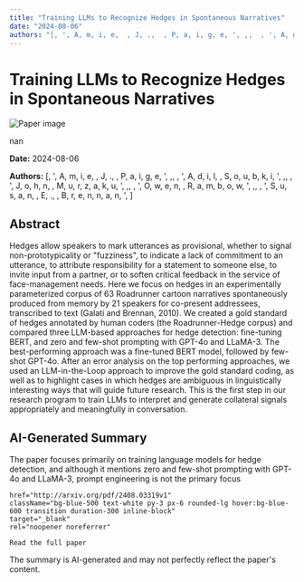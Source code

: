 ```yaml
---
title: "Training LLMs to Recognize Hedges in Spontaneous Narratives"
date: "2024-08-06"
authors: "[, ', A, m, i, e,  , J, .,  , P, a, i, g, e, ', ,,  , ', A, d, i, l,  , S, o, u, b, k, i, ', ,,  , ', J, o, h, n,  , M, u, r, z, a, k, u, ', ,,  , ', O, w, e, n,  , R, a, m, b, o, w, ', ,,  , ', S, u, s, a, n,  , E, .,  , B, r, e, n, n, a, n, ', ]"
---
```



<div className="bg-gray-800 text-white min-h-screen p-8">
  <h1 className="text-4xl font-bold mb-6">Training LLMs to Recognize Hedges in Spontaneous Narratives</h1>

  <div className="mb-8">
    <Image
      src="/images/papers/Training LLMs to Recognize Hedges in Spontaneous Narratives.png"
      alt="Paper image"
      width={800}
      height={600}
      layout="responsive"
      className="rounded-lg"
    />
    <p className="text-sm text-gray-400 mt-2">nan</p>
  </div>

  <p className="text-gray-300 mb-2"><strong>Date:</strong> 2024-08-06</p>
  <p className="text-gray-300 italic mb-6"><strong>Authors:</strong> [, ', A, m, i, e,  , J, .,  , P, a, i, g, e, ', ,,  , ', A, d, i, l,  , S, o, u, b, k, i, ', ,,  , ', J, o, h, n,  , M, u, r, z, a, k, u, ', ,,  , ', O, w, e, n,  , R, a, m, b, o, w, ', ,,  , ', S, u, s, a, n,  , E, .,  , B, r, e, n, n, a, n, ', ]</p>

  <div className="bg-gray-700 p-6 rounded-lg mb-8">
    <h2 className="text-2xl font-semibold mb-4">Abstract</h2>
    <p>Hedges allow speakers to mark utterances as provisional, whether to signal
non-prototypicality or "fuzziness", to indicate a lack of commitment to an
utterance, to attribute responsibility for a statement to someone else, to
invite input from a partner, or to soften critical feedback in the service of
face-management needs. Here we focus on hedges in an experimentally
parameterized corpus of 63 Roadrunner cartoon narratives spontaneously produced
from memory by 21 speakers for co-present addressees, transcribed to text
(Galati and Brennan, 2010). We created a gold standard of hedges annotated by
human coders (the Roadrunner-Hedge corpus) and compared three LLM-based
approaches for hedge detection: fine-tuning BERT, and zero and few-shot
prompting with GPT-4o and LLaMA-3. The best-performing approach was a
fine-tuned BERT model, followed by few-shot GPT-4o. After an error analysis on
the top performing approaches, we used an LLM-in-the-Loop approach to improve
the gold standard coding, as well as to highlight cases in which hedges are
ambiguous in linguistically interesting ways that will guide future research.
This is the first step in our research program to train LLMs to interpret and
generate collateral signals appropriately and meaningfully in conversation.</p>
  </div>

  <div className="bg-gray-700 p-6 rounded-lg mb-8">
    <h2 className="text-2xl font-semibold mb-4">AI-Generated Summary</h2>
    <p>The paper focuses primarily on training language models for hedge detection, and although it mentions zero and few-shot prompting with GPT-4o and LLaMA-3, prompt engineering is not the primary focus</p>
  </div>


    href="http://arxiv.org/pdf/2408.03319v1"
    className="bg-blue-500 text-white py-3 px-6 rounded-lg hover:bg-blue-600 transition duration-300 inline-block"
    target="_blank"
    rel="noopener noreferrer"
  >
    Read the full paper
  </a>

  <p className="text-sm text-gray-400 mt-8">
    The summary is AI-generated and may not perfectly reflect the paper's content.
  </p>
</div>
